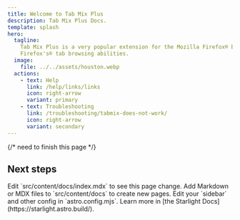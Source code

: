 ```yaml
---
title: Welcome to Tab Mix Plus
description: Tab Mix Plus Docs.
template: splash
hero:
  tagline:
    Tab Mix Plus is a very popular extension for the Mozilla Firefox® browser that enhances
    Firefox's® tab browsing abilities.
  image:
    file: ../../assets/houston.webp
  actions:
    - text: Help
      link: /help/links/links
      icon: right-arrow
      variant: primary
    - text: Troubleshooting
      link: /troubleshooting/tabmix-does-not-work/
      icon: right-arrow
      variant: secondary
---
```


{/* need to finish this page */}


## Next steps

<CardGrid stagger>
  <Card title="Update content" icon="pencil">
    Edit `src/content/docs/index.mdx` to see this page change.
  </Card>
  <Card title="Add new content" icon="add-document">
    Add Markdown or MDX files to `src/content/docs` to create new pages.
  </Card>
  <Card title="Configure your site" icon="setting">
    Edit your `sidebar` and other config in `astro.config.mjs`.
  </Card>
  <Card title="Read the docs" icon="open-book">
    Learn more in [the Starlight Docs](https://starlight.astro.build/).
  </Card>
</CardGrid>

